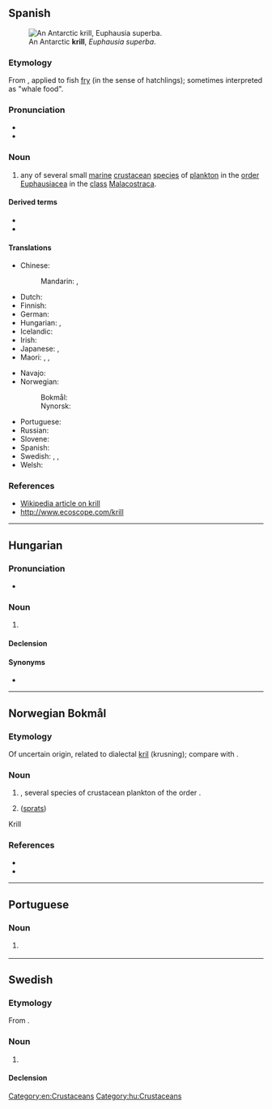 {{also|Krill}}
==Spanish ==
[[File:Antarctic_krill_(Euphausia_superba).jpg|thumb|An Antarctic '''krill''', ''Euphausia superba''.]]

===Etymology===
From {{der|en|nl|kriel||puny/tiny}}, applied to fish [[fry]] (in the sense of hatchlings); sometimes interpreted as "whale food".

===Pronunciation===
* {{IPA|/kɹɪl/|lang=en}}
* {{rhymes|ɪl|lang=en}}

===Noun===
{{en-noun|krill|krills}}

# any of several small [[marine]] [[crustacean]] [[species]] of [[plankton]] in the [[order]] [[Euphausiacea]] in the [[class]] [[Malacostraca]].

====Derived terms====
* {{vern|Antarctic krill}}
* {{vern|northern krill}}

====Translations====
{{trans-top|small marine crustacean}}
* Chinese:
*: Mandarin: {{t|cmn|磷蝦|sc=Hani}}, {{t|cmn|磷虾|tr=línxiā|sc=Hani}}
* Dutch: {{t|nl|krill}}
* Finnish: {{t+|fi|krilli}}
* German: {{t|de|Krill|m}}
* Hungarian: {{t|hu|krill}}, {{t|hu|világítórák}}
* Icelandic: {{t|is|ljósáta}}
* Irish: {{t|ga|crill|m}}
* Japanese: {{t|ja|沖醤蝦|tr=[[オキアミ]], okiami|sc=Jpan}}, {{t|ja|オキアミ|tr=okiami}}
* Maori: {{t|mi|kōura rangi}}, {{t|mi|kōurariki}}, {{t|mi|uraura}}
{{trans-mid}}
* Navajo: {{t|nv|táłtłʼááh chʼoshchilí}}
* Norwegian:
*: Bokmål: {{t|nb|krill|m}}
*: Nynorsk: {{t|nn|kril|m}}
* Portuguese: {{t+|pt|krill|m}}
* Russian: {{t+|ru|криль|m}}
* Slovene: {{t|sl|kril|m}}
* Spanish: {{t|es|kril|m}}
* Swedish: {{t|sv|lysräka|c}}, {{t|sv|lyskräfta|c}}, {{t|sv|krill|c}}
* Welsh: {{t|cy|cril|m}}
{{trans-bottom}}

===References===
* [[w:Euphausia superba|Wikipedia article on krill]]
* [http://www.ecoscope.com/krill http://www.ecoscope.com/krill]

[[Category:en:Crustaceans]]

----

==Hungarian==
{{wikipedia|lang=hu}}

===Pronunciation===
* {{hu-IPA}}

===Noun===
{{hu-noun|pl=krillek}}

# {{l|en|krill}}

====Declension====
{{hu-infl-nom|krille|e|-}}{{hu-pos-etek|krill|j|jei}}

====Synonyms====
* {{l|hu|világítórák}}

[[Category:hu:Crustaceans]]

----
==Norwegian Bokmål==
{{wp|lang=no}}

===Etymology===
Of uncertain origin, related to dialectal [[kril]] (krusning); compare with {{cog|is|kríli}}.

===Noun===
{{nb-noun-m1}}

# {{l|en|krill}}, several species of crustacean plankton of the order {{m|mul|Euphausiacea}}. {{topics|nb|Crustaceans}}
#{{lb|nb|dialectal}} {{synonym of|småsild|lang=nb|nocap=1}} ([[sprats]])

Krill

===References===
* {{R:Dokpro|lang=nb}}
* {{R:NAOB|krill_3}}

----
==Portuguese==

===Noun===
{{pt-noun|m|s|pl2=krill}}

# {{l|en|krill}} {{gloss|small marine crustacean of the class [[Malacostraca]]}}

----

==Swedish==

===Etymology===
From {{der|sv|no|-}} {{m|nb|krill}}.

===Noun===
{{sv-noun|n}}

# {{l|en|krill}}

====Declension====
{{sv-noun-c-zero}}